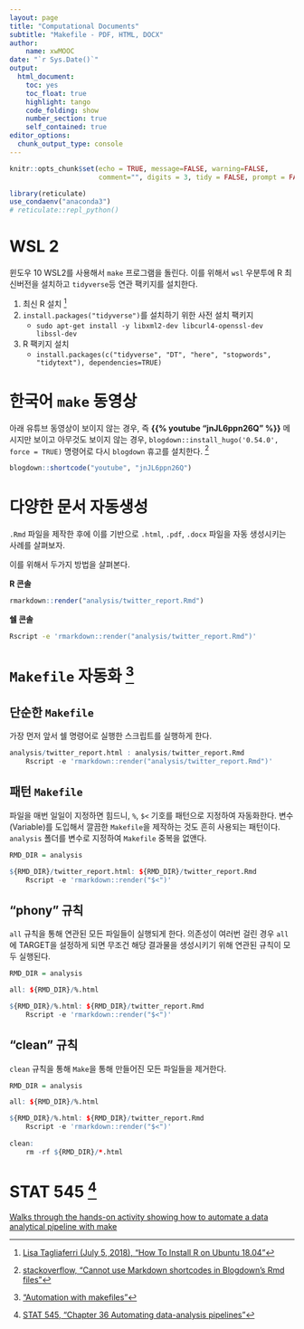 ```yaml
---
layout: page
title: "Computational Documents"
subtitle: "Makefile - PDF, HTML, DOCX"
author:
    name: xwMOOC
date: "`r Sys.Date()`"
output:
  html_document: 
    toc: yes
    toc_float: true
    highlight: tango
    code_folding: show
    number_section: true
    self_contained: true
editor_options: 
  chunk_output_type: console
---
```


```r
knitr::opts_chunk$set(echo = TRUE, message=FALSE, warning=FALSE,
                      comment="", digits = 3, tidy = FALSE, prompt = FALSE, fig.align = 'center')

library(reticulate)
use_condaenv("anaconda3")
# reticulate::repl_python()
```

# WSL 2 {#windows-wsl2}

윈도우 10 WSL2를 사용해서 `make` 프로그램을 돌린다. 이를 위해서 `wsl` 우분투에 R 최신버전을 설치하고 `tidyverse`등 연관 팩키지를 설치한다.

1. 최신 R 설치 [^install-latest-R] 
1. `install.packages("tidyverse")`를 설치하기 위한 사전 설치 팩키지
    - `sudo apt-get install -y libxml2-dev libcurl4-openssl-dev libssl-dev`
1. R 팩키지 설치
    - `install.packages(c("tidyverse", "DT", "here", "stopwords", "tidytext"), dependencies=TRUE)`

[^install-latest-R]: [Lisa Tagliaferri (July 5, 2018), "How To Install R on Ubuntu 18.04"](https://www.digitalocean.com/community/tutorials/how-to-install-r-on-ubuntu-18-04)

# 한국어 `make` 동영상 {#korean-make}

아래 유튜브 동영상이 보이지 않는 경우, 즉 **{{% youtube "jnJL6ppn26Q" %}}** 메시지만 보이고 아무것도 보이지 않는 경우, `blogdown::install_hugo('0.54.0', force = TRUE)` 명령어로 다시 `blogdown` 휴고를 설치한다. [^blogdown-hugo]

[^blogdown-hugo]: [stackoverflow, "Cannot use Markdown shortcodes in Blogdown's Rmd files"](https://stackoverflow.com/questions/55856904/cannot-use-markdown-shortcodes-in-blogdowns-rmd-files)

```r
blogdown::shortcode("youtube", "jnJL6ppn26Q")
```


# 다양한 문서 자동생성 {#makefile}

`.Rmd` 파일을 제작한 후에 이를 기반으로 `.html`, `.pdf`, `.docx` 파일을 자동 생성시키는 사례를 살펴보자.

이를 위해서 두가지 방법을 살펴본다.

<div class = "row">
  <div class = "col-md-6">
**R 콘솔**

```r
rmarkdown::render("analysis/twitter_report.Rmd")
```


  </div>
  <div class = "col-md-6">
**쉘 콘솔**

```bash
Rscript -e 'rmarkdown::render("analysis/twitter_report.Rmd")'
```

  </div>
</div>

# `Makefile` 자동화 [^make-automation] {#automte-with-Make}

[^make-automation]: ["Automation with makefiles"](https://monashbioinformaticsplatform.github.io/2017-11-16-open-science-training/topics/automation.html)

## 단순한 `Makefile` {#automte-with-simple-Make}

가장 먼저 앞서 쉘 명령어로 실행한 스크립트를 실행하게 한다. 

```r
analysis/twitter_report.html : analysis/twitter_report.Rmd
    Rscript -e 'rmarkdown::render("analysis/twitter_report.Rmd")'
```

## 패턴 `Makefile` {#automte-with-pattern-Make}

파일을 매번 일일이 지정하면 힘드니, `%`, `$<` 기호를 패턴으로 지정하여 자동화한다.
변수(Variable)를 도입해서 깔끔한 `Makefile`을 제작하는 것도 흔히 사용되는 패턴이다.
`analysis` 폴더를 변수로 지정하여 `Makefile` 중복을 없앤다. 

```r
RMD_DIR = analysis

${RMD_DIR}/twitter_report.html: ${RMD_DIR}/twitter_report.Rmd
	Rscript -e 'rmarkdown::render("$<")'
```

## "phony" 규칙 {#automte-with-phony-Make}

`all` 규칙을 통해 연관된 모든 파일들이 실행되게 한다.
의존성이 여러번 걸린 경우 `all`에 TARGET을 설정하게 되면 무조건 해당 결과물을 생성시키기 위해 연관된 규칙이 모두 실행된다.

```r
RMD_DIR = analysis

all: ${RMD_DIR}/%.html

${RMD_DIR}/%.html: ${RMD_DIR}/twitter_report.Rmd
	Rscript -e 'rmarkdown::render("$<")'
```


## "clean" 규칙 {#automte-with-clean-Make}

`clean` 규칙을 통해 `Make`을 통해 만들어진 모든 파일들을 제거한다.

```r
RMD_DIR = analysis

all: ${RMD_DIR}/%.html

${RMD_DIR}/%.html: ${RMD_DIR}/twitter_report.Rmd
	Rscript -e 'rmarkdown::render("$<")'
	
clean:
	rm -rf ${RMD_DIR}/*.html
```

# STAT 545 [^stat545] {#automate-make-with-stat545}

[^stat545]: [STAT 545, "Chapter 36 Automating data-analysis pipelines"](https://stat545.com/automating-pipeline.html)

[Walks through the hands-on activity showing how to automate a data analytical pipeline with make
](https://github.com/STAT545-UBC/make-activity)


